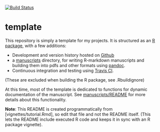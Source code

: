 <!--
%\VignetteEngine{knitr::knitr}
%\VignetteIndexEntry{An Introduction to the template package}
-->

[![Build Status](https://travis-ci.org/cboettig/template.svg)](https://travis-ci.org/cboettig/template)

template
========


This repository is simply a template for my projects. It is structured as an [R package],
with a few additions:

- Development and version history hosted on [Github]
- a [manuscripts] directory, for writing R-markdown manuscripts and
building them into pdfs and other formats using [pandoc]. 
- Continuous integration and testing using [Travis CI]. 

(These are excluded when building the R package, see .Rbuildignore)



At this time, most of the template is dedicated to functions for dynamic
documentation of the manuscript.  See [manuscripts/README] for more
details about this functionality.  


**Note**: This README is created programmatically from [vignettes/tutorial.Rmd],
so edit that file and not the README itself.  (This lets the README include 
executed R code and keeps it in sync with an R package vignette).  



[manuscripts]: http://github.com/cboettig/template/tree/master/manuscripts/
[manuscripts/README]: http://github.com/cboettig/template/tree/master/manuscripts/README.md
[manuscripts/tutorial.Rmd]: http://github.com/cboettig/template/tree/master/manuscripts/tutorial.Rmd
[R package]: http://cran.r-project.org/doc/manuals/R-exts.html "Writing R Extensions"
[pandoc]: http://johnmacfarlane.net/pandoc 
[Github]: http://github.com
[Travis CI]: https://travis-ci.org/
